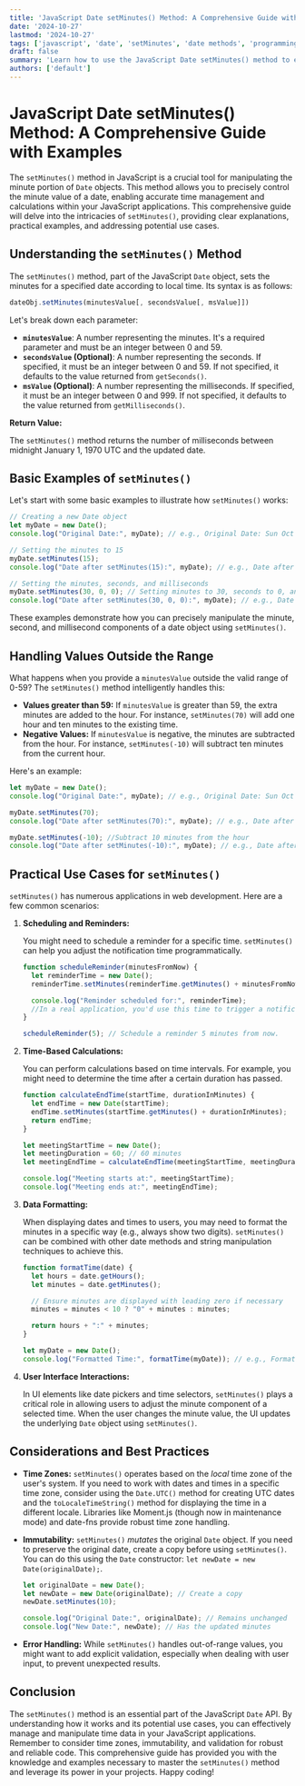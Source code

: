 ```yaml
---
title: 'JavaScript Date setMinutes() Method: A Comprehensive Guide with Examples'
date: '2024-10-27'
lastmod: '2024-10-27'
tags: ['javascript', 'date', 'setMinutes', 'date methods', 'programming', 'web development', 'javascript tutorial']
draft: false
summary: 'Learn how to use the JavaScript Date setMinutes() method to effectively manipulate and update the minute component of Date objects. Explore practical examples and common use cases.'
authors: ['default']
---
```


# JavaScript Date setMinutes() Method: A Comprehensive Guide with Examples

The `setMinutes()` method in JavaScript is a crucial tool for manipulating the minute portion of `Date` objects. This method allows you to precisely control the minute value of a date, enabling accurate time management and calculations within your JavaScript applications. This comprehensive guide will delve into the intricacies of `setMinutes()`, providing clear explanations, practical examples, and addressing potential use cases.

## Understanding the `setMinutes()` Method

The `setMinutes()` method, part of the JavaScript `Date` object, sets the minutes for a specified date according to local time. Its syntax is as follows:

```javascript
dateObj.setMinutes(minutesValue[, secondsValue[, msValue]])
```

Let's break down each parameter:

*   **`minutesValue`**:  A number representing the minutes. It's a required parameter and must be an integer between 0 and 59.
*   **`secondsValue` (Optional)**: A number representing the seconds. If specified, it must be an integer between 0 and 59. If not specified, it defaults to the value returned from `getSeconds()`.
*   **`msValue` (Optional)**: A number representing the milliseconds. If specified, it must be an integer between 0 and 999. If not specified, it defaults to the value returned from `getMilliseconds()`.

**Return Value:**

The `setMinutes()` method returns the number of milliseconds between midnight January 1, 1970 UTC and the updated date.

## Basic Examples of `setMinutes()`

Let's start with some basic examples to illustrate how `setMinutes()` works:

```javascript
// Creating a new Date object
let myDate = new Date();
console.log("Original Date:", myDate); // e.g., Original Date: Sun Oct 27 2024 10:30:45 GMT+0000 (Coordinated Universal Time)

// Setting the minutes to 15
myDate.setMinutes(15);
console.log("Date after setMinutes(15):", myDate); // e.g., Date after setMinutes(15): Sun Oct 27 2024 10:15:45 GMT+0000 (Coordinated Universal Time)

// Setting the minutes, seconds, and milliseconds
myDate.setMinutes(30, 0, 0); // Setting minutes to 30, seconds to 0, and milliseconds to 0
console.log("Date after setMinutes(30, 0, 0):", myDate); // e.g., Date after setMinutes(30, 0, 0): Sun Oct 27 2024 10:30:00 GMT+0000 (Coordinated Universal Time)
```

These examples demonstrate how you can precisely manipulate the minute, second, and millisecond components of a date object using `setMinutes()`.

## Handling Values Outside the Range

What happens when you provide a `minutesValue` outside the valid range of 0-59? The `setMinutes()` method intelligently handles this:

*   **Values greater than 59:**  If `minutesValue` is greater than 59, the extra minutes are added to the hour.  For instance, `setMinutes(70)` will add one hour and ten minutes to the existing time.
*   **Negative Values:** If `minutesValue` is negative, the minutes are subtracted from the hour.  For instance, `setMinutes(-10)` will subtract ten minutes from the current hour.

Here's an example:

```javascript
let myDate = new Date();
console.log("Original Date:", myDate); // e.g., Original Date: Sun Oct 27 2024 10:30:45 GMT+0000 (Coordinated Universal Time)

myDate.setMinutes(70);
console.log("Date after setMinutes(70):", myDate); // e.g., Date after setMinutes(70): Sun Oct 27 2024 11:10:45 GMT+0000 (Coordinated Universal Time) - Notice the hour incremented.

myDate.setMinutes(-10); //Subtract 10 minutes from the hour
console.log("Date after setMinutes(-10):", myDate); // e.g., Date after setMinutes(-10): Sun Oct 27 2024 9:50:45 GMT+0000 (Coordinated Universal Time) - Assuming the initial hour was 10.
```

## Practical Use Cases for `setMinutes()`

`setMinutes()` has numerous applications in web development.  Here are a few common scenarios:

1.  **Scheduling and Reminders:**

    You might need to schedule a reminder for a specific time.  `setMinutes()` can help you adjust the notification time programmatically.

    ```javascript
    function scheduleReminder(minutesFromNow) {
      let reminderTime = new Date();
      reminderTime.setMinutes(reminderTime.getMinutes() + minutesFromNow);

      console.log("Reminder scheduled for:", reminderTime);
      //In a real application, you'd use this time to trigger a notification.
    }

    scheduleReminder(5); // Schedule a reminder 5 minutes from now.
    ```

2.  **Time-Based Calculations:**

    You can perform calculations based on time intervals. For example, you might need to determine the time after a certain duration has passed.

    ```javascript
    function calculateEndTime(startTime, durationInMinutes) {
      let endTime = new Date(startTime);
      endTime.setMinutes(startTime.getMinutes() + durationInMinutes);
      return endTime;
    }

    let meetingStartTime = new Date();
    let meetingDuration = 60; // 60 minutes
    let meetingEndTime = calculateEndTime(meetingStartTime, meetingDuration);

    console.log("Meeting starts at:", meetingStartTime);
    console.log("Meeting ends at:", meetingEndTime);
    ```

3.  **Data Formatting:**

    When displaying dates and times to users, you may need to format the minutes in a specific way (e.g., always show two digits).  `setMinutes()` can be combined with other date methods and string manipulation techniques to achieve this.

    ```javascript
    function formatTime(date) {
      let hours = date.getHours();
      let minutes = date.getMinutes();

      // Ensure minutes are displayed with leading zero if necessary
      minutes = minutes < 10 ? "0" + minutes : minutes;

      return hours + ":" + minutes;
    }

    let myDate = new Date();
    console.log("Formatted Time:", formatTime(myDate)); // e.g., Formatted Time: 10:05
    ```

4.  **User Interface Interactions:**

    In UI elements like date pickers and time selectors, `setMinutes()` plays a critical role in allowing users to adjust the minute component of a selected time.  When the user changes the minute value, the UI updates the underlying `Date` object using `setMinutes()`.

## Considerations and Best Practices

*   **Time Zones:** `setMinutes()` operates based on the *local* time zone of the user's system. If you need to work with dates and times in a specific time zone, consider using the `Date.UTC()` method for creating UTC dates and the `toLocaleTimeString()` method for displaying the time in a different locale.  Libraries like Moment.js (though now in maintenance mode) and date-fns provide robust time zone handling.
*   **Immutability:** `setMinutes()` *mutates* the original `Date` object.  If you need to preserve the original date, create a copy before using `setMinutes()`.  You can do this using the `Date` constructor: `let newDate = new Date(originalDate);`.

    ```javascript
    let originalDate = new Date();
    let newDate = new Date(originalDate); // Create a copy
    newDate.setMinutes(10);

    console.log("Original Date:", originalDate); // Remains unchanged
    console.log("New Date:", newDate); // Has the updated minutes
    ```
*   **Error Handling:**  While `setMinutes()` handles out-of-range values, you might want to add explicit validation, especially when dealing with user input, to prevent unexpected results.

## Conclusion

The `setMinutes()` method is an essential part of the JavaScript `Date` API.  By understanding how it works and its potential use cases, you can effectively manage and manipulate time data in your JavaScript applications. Remember to consider time zones, immutability, and validation for robust and reliable code. This comprehensive guide has provided you with the knowledge and examples necessary to master the `setMinutes()` method and leverage its power in your projects. Happy coding!